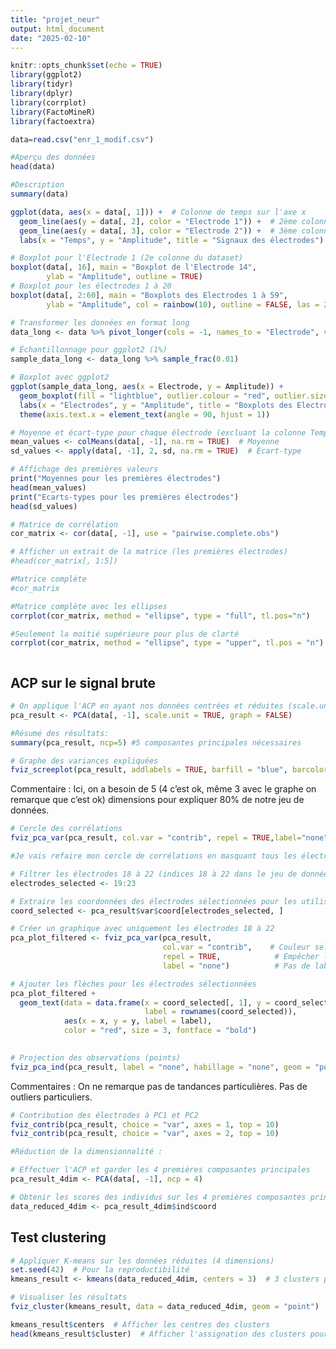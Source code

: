 ---
title: "projet_neur"
output: html_document
date: "2025-02-10"
---

```{r setup, include=FALSE}
knitr::opts_chunk$set(echo = TRUE)
library(ggplot2)
library(tidyr)
library(dplyr)
library(corrplot)
library(FactoMineR)
library(factoextra)
```

```{r}
data=read.csv("enr_1_modif.csv")
```



```{r}
#Aperçu des données
head(data)

#Description
summary(data)
```
```{r}
ggplot(data, aes(x = data[, 1])) +  # Colonne de temps sur l'axe x
  geom_line(aes(y = data[, 2], color = "Electrode 1")) +  # 2ème colonne (Electrode 1)
  geom_line(aes(y = data[, 3], color = "Electrode 2")) +  # 3ème colonne (Electrode 2)
  labs(x = "Temps", y = "Amplitude", title = "Signaux des électrodes")
```

```{r}
# Boxplot pour l'Electrode 1 (2e colonne du dataset)
boxplot(data[, 16], main = "Boxplot de l'Electrode 14", 
        ylab = "Amplitude", outline = TRUE)
# Boxplot pour les électrodes 1 à 20
boxplot(data[, 2:60], main = "Boxplots des Electrodes 1 à 59", 
        ylab = "Amplitude", col = rainbow(10), outline = FALSE, las = 2)


```

```{r}
# Transformer les données en format long
data_long <- data %>% pivot_longer(cols = -1, names_to = "Electrode", values_to = "Amplitude")

# Échantillonnage pour ggplot2 (1%)
sample_data_long <- data_long %>% sample_frac(0.01)

# Boxplot avec ggplot2
ggplot(sample_data_long, aes(x = Electrode, y = Amplitude)) +
  geom_boxplot(fill = "lightblue", outlier.colour = "red", outlier.size = 1) +
  labs(x = "Electrodes", y = "Amplitude", title = "Boxplots des Electrodes (échantillon 1%)") +
  theme(axis.text.x = element_text(angle = 90, hjust = 1))

```

```{r}
# Moyenne et écart-type pour chaque électrode (excluant la colonne Temps)
mean_values <- colMeans(data[, -1], na.rm = TRUE)  # Moyenne
sd_values <- apply(data[, -1], 2, sd, na.rm = TRUE)  # Écart-type

# Affichage des premières valeurs
print("Moyennes pour les premières électrodes")
head(mean_values)
print("Ecarts-types pour les premières électrodes")
head(sd_values)


```
```{r}
# Matrice de corrélation
cor_matrix <- cor(data[, -1], use = "pairwise.complete.obs")

# Afficher un extrait de la matrice (les premières électrodes)
#head(cor_matrix[, 1:5])

#Matrice complète
#cor_matrix

#Matrice complète avec les ellipses
corrplot(cor_matrix, method = "ellipse", type = "full", tl.pos="n")

#Seulement la moitié supérieure pour plus de clarté
corrplot(cor_matrix, method = "ellipse", type = "upper", tl.pos = "n")



```
## ACP sur le signal brute


```{r}
# On applique l'ACP en ayant nos données centrées et réduites (scale.unit=TRUE)
pca_result <- PCA(data[, -1], scale.unit = TRUE, graph = FALSE)

#Résumé des résultats:
summary(pca_result, ncp=5) #5 composantes principales nécessaires

# Graphe des variances expliquées
fviz_screeplot(pca_result, addlabels = TRUE, barfill = "blue", barcolor = "black")

```
Commentaire : Ici, on a besoin de 5 (4 c'est ok, même 3 avec le graphe on remarque que c'est ok) dimensions pour expliquer 80% de notre jeu de données.

```{r}
# Cercle des corrélations
fviz_pca_var(pca_result, col.var = "contrib", repel = TRUE,label="none")
```
```{r}
#Je vais refaire mon cercle de corrélations en masquant tous les électrodes à nouveau sauf le 18, 19, 20 et 21 en créant mon propre label

# Filtrer les électrodes 18 à 22 (indices 18 à 22 dans le jeu de données)
electrodes_selected <- 19:23

# Extraire les coordonnées des électrodes sélectionnées pour les utiliser dans le cercle de corrélation
coord_selected <- pca_result$var$coord[electrodes_selected, ]

# Créer un graphique avec uniquement les électrodes 18 à 22
pca_plot_filtered <- fviz_pca_var(pca_result, 
                                  col.var = "contrib",    # Couleur selon la contribution des variables
                                  repel = TRUE,            # Empêcher le chevauchement des labels
                                  label = "none")          # Pas de labels par défaut

# Ajouter les flèches pour les électrodes sélectionnées
pca_plot_filtered + 
  geom_text(data = data.frame(x = coord_selected[, 1], y = coord_selected[, 2], 
                              label = rownames(coord_selected)), 
            aes(x = x, y = y, label = label), 
            color = "red", size = 3, fontface = "bold")
  

```
```{r}
# Projection des observations (points)
fviz_pca_ind(pca_result, label = "none", habillage = "none", geom = "point")
```
Commentaires : On ne remarque pas de tandances particulières. Pas de outliers particuliers.

```{r}
# Contribution des électrodes à PC1 et PC2
fviz_contrib(pca_result, choice = "var", axes = 1, top = 10)
fviz_contrib(pca_result, choice = "var", axes = 2, top = 10)

```
```{r}
#Réduction de la dimensionnalité : 

# Effectuer l'ACP et garder les 4 premières composantes principales
pca_result_4dim <- PCA(data[, -1], ncp = 4)

# Obtenir les scores des individus sur les 4 premières composantes principales
data_reduced_4dim <- pca_result_4dim$ind$coord

```
## Test clustering

```{r}
# Appliquer K-means sur les données réduites (4 dimensions)
set.seed(42)  # Pour la reproductibilité
kmeans_result <- kmeans(data_reduced_4dim, centers = 3)  # 3 clusters par exemple

# Visualiser les résultats
fviz_cluster(kmeans_result, data = data_reduced_4dim, geom = "point")

```
```{r}
kmeans_result$centers  # Afficher les centres des clusters
head(kmeans_result$cluster)  # Afficher l'assignation des clusters pour chaque individu

```

